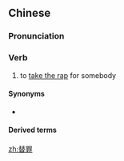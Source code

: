 ==Chinese==
{{zh-forms}}

===Pronunciation===
{{zh-pron
|m=tìzuì
|c=tai3 zeoi6
|cat=v
}}

===Verb===
{{zh-verb}}

# to [[take the rap]] for somebody

====Synonyms====
* {{zh-l|擔罪}}

====Derived terms====
{{zh-der|替罪羊}}

[[zh:替罪]]